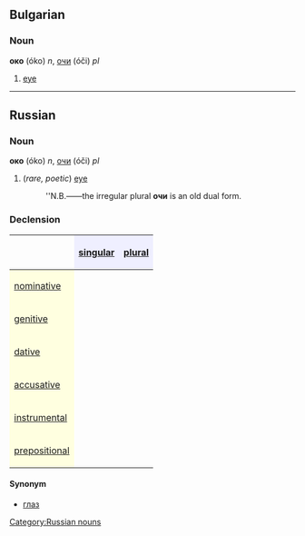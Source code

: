 ==Bulgarian==
===Noun===
'''око''' (óko) ''n'', [[очи]] (óči) ''pl''

# [[eye]]

----

==Russian==
===Noun===
'''око''' (óko) ''n'', [[очи]] (óči) ''pl''

#(''rare, poetic'') [[eye]]
#:''N.B.——the irregular plural '''очи''' is an old dual form.

===Declension===
{| border="1" cellpadding="4" cellspacing="0"
!
! style="background-color: #EFEFFF" align="center"|[[singular]]
! style="background-color: #EFEFFF" align="center"|[[plural]]
|-
! style="background-color: #FFFFE0" align="left"|[[nominative case|nominative]]
| align="center"|{{Unicode|о́ко}}
| align="center"|{{Unicode|о́чи}}
|-
! style="background-color: #FFFFE0" align="left"|[[genitive case|genitive]]
| align="center"|{{Unicode|о́ка}}
| align="center"|{{Unicode|оче́й}}
|-
! style="background-color: #FFFFE0" align="left"|[[dative case|dative]]
| align="center"|{{Unicode|о́ку}}
| align="center"|{{Unicode|оча́м}}
|-
! style="background-color: #FFFFE0" align="left"|[[accusative case|accusative]]
| align="center"|{{Unicode|о́ко}}
| align="center"|{{Unicode|о́чи}}
|-
! style="background-color: #FFFFE0" align="left"|[[instrumental case|instrumental]]
| align="center"|{{Unicode|о́ком}}
| align="center"|{{Unicode|оча́ми}}
|-
! style="background-color: #FFFFE0" align="left"|[[prepositional case|prepositional]]
| align="center"|{{Unicode|об о́ке}}
| align="center"|{{Unicode|об оча́х}}
|}

====Synonym====
*[[глаз]]

[[Category:Russian nouns]]